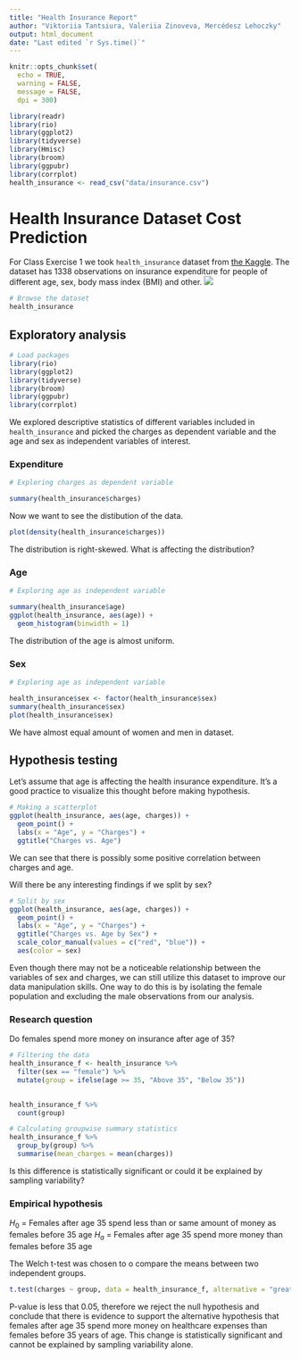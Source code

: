 ```yaml
---
title: "Health Insurance Report"
author: "Viktoriia Tantsiura, Valeriia Zinoveva, Mercédesz Lehoczky"
output: html_document
date: "Last edited `r Sys.time()`"
---
```


```r
knitr::opts_chunk$set(
  echo = TRUE, 
  warning = FALSE, 
  message = FALSE, 
  dpi = 300)
```

```r
library(readr)
library(rio)
library(ggplot2)
library(tidyverse)
library(Hmisc)
library(broom)
library(ggpubr)
library(corrplot)
health_insurance <- read_csv("data/insurance.csv")
```

# Health Insurance Dataset Cost Prediction

For Class Exercise 1 we took `health_insurance` dataset from [the Kaggle](https://www.kaggle.com/datasets/annetxu/health-insurance-cost-prediction). The dataset has 1338 observations on insurance expenditure for people of different age, sex, body mass index (BMI) and other. ![](https://media.istockphoto.com/id/1005014108/photo/individual-health-insurance-policy-and-stethoscope.jpg?s=612x612&w=0&k=20&c=m10Up9PPs23BOOvTSKPCBhhNr0PneobgjLAHW05G2ek=)

```r
# Browse the dataset
health_insurance
```

## Exploratory analysis

```r
# Load packages
library(rio)
library(ggplot2)
library(tidyverse)
library(broom)
library(ggpubr)
library(corrplot)
```

We explored descriptive statistics of different variables included in `health_insurance` and picked the charges as dependent variable and the age and sex as independent variables of interest.

### Expenditure
``` r
# Exploring charges as dependent variable
```
``` r
summary(health_insurance$charges)
```

Now we want to see the distibution of the data.

```r
plot(density(health_insurance$charges))
```

The distribution is right-skewed. What is affecting the distribution?

### Age
``` r
# Exploring age as independent variable
```
```r
summary(health_insurance$age)
ggplot(health_insurance, aes(age)) +
  geom_histogram(binwidth = 1) 
```

The distribution of the age is almost uniform.

### Sex
``` r
# Exploring age as independent variable
```
``` r
health_insurance$sex <- factor(health_insurance$sex)
summary(health_insurance$sex)
plot(health_insurance$sex)
```

We have almost equal amount of women and men in dataset.

## Hypothesis testing

Let's assume that age is affecting the health insurance expenditure. It's a good practice to visualize this thought before making hypothesis.

```r
# Making a scatterplot
ggplot(health_insurance, aes(age, charges)) + 
  geom_point() +
  labs(x = "Age", y = "Charges") + 
  ggtitle("Charges vs. Age")
```
We can see that there is possibly some positive correlation between charges and age.

Will there be any interesting findings if we split by sex?
```r
# Split by sex
ggplot(health_insurance, aes(age, charges)) +
  geom_point() +
  labs(x = "Age", y = "Charges") +
  ggtitle("Charges vs. Age by Sex") +
  scale_color_manual(values = c("red", "blue")) +  
  aes(color = sex)
```

Even though there may not be a noticeable relationship between the variables of sex and charges, we can still utilize this dataset to improve our data manipulation skills. One way to do this is by isolating the female population and excluding the male observations from our analysis.

### Research question

Do females spend more money on insurance after age of 35?

```r
# Filtering the data
health_insurance_f <- health_insurance %>% 
  filter(sex == "female") %>% 
  mutate(group = ifelse(age >= 35, "Above 35", "Below 35"))
   

health_insurance_f %>%
  count(group)  
```

```r
# Calculating groupwise summary statistics
health_insurance_f %>% 
  group_by(group) %>%
  summarise(mean_charges = mean(charges))
```
Is this difference is statistically significant or could it be explained by sampling variability?

### Empirical hypothesis 

$H_0$ = Females after age 35 spend less than or same amount of money as females before 35 age
$H_a$ = Females after age 35 spend more money than females before 35 age

The Welch t-test was chosen to o compare the means between two independent groups.

```r
t.test(charges ~ group, data = health_insurance_f, alternative = "greater")
```

P-value is less that 0.05, therefore we reject the null hypothesis and conclude that there is evidence to support the alternative hypothesis that females after age 35 spend more money on healthcare expenses than females before 35 years of age. This change is statistically significant and cannot be explained by sampling variability alone.


